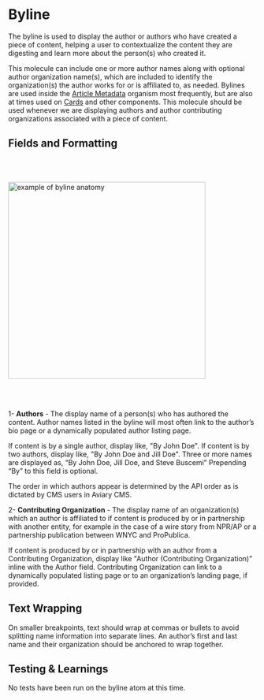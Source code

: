 
<Meta title="Components/Atoms/Byline"/>

# Byline

The byline is used to display the author or authors who have created a piece of content, helping a user to contextualize the content they are digesting and learn more about the person(s) who created it. 

This molecule can include one or more author names along with optional author organization name(s), which are included to identify the organization(s) the author works for or is affiliated to, as needed. Bylines are used inside the [Article Metadata](https://nypr-design-system.nypr.digital/latest/index.html?path=/docs/components-molecules-article-metadata--page) organism most frequently, but are also at times used on [Cards](https://nypr-design-system.nypr.digital/latest/index.html?path=/docs/components-molecules-cards--page) and other components. This molecule should be used whenever we are displaying authors and author contributing organizations associated with a piece of content.

  

## Fields and Formatting

<br/><br/>


 <img alt="example of byline anatomy" src="./images/Atom-Byline-Anatomy.png" width="400" />
  
<br/><br/>

1- **Authors** - The display name of a person(s) who has authored the content. Author names listed in the byline will most often link to the author’s bio page or a dynamically populated author listing page. 

If content is by a single author, display like, "By John Doe". If content is by two authors, display like, "By John Doe and Jill Doe". Three or more names are displayed as, “By John Doe, Jill Doe, and Steve Buscemi” Prepending “By” to this field is optional. 

The order in which authors appear is determined by the API order as is dictated by CMS users in Aviary CMS.

2- **Contributing Organization** - The display name of an organization(s) which an author is affiliated to if content is produced by or in partnership with another entity, for example in the case of a wire story from NPR/AP or a partnership publication between WNYC and ProPublica. 

If content is produced by or in partnership with an author from a Contributing Organization, display like "Author (Contributing Organization)" inline with the Author field. Contributing Organization can link to a dynamically populated listing page or to an organization’s landing page, if provided.

## Text Wrapping

On smaller breakpoints, text should wrap at commas or bullets to avoid splitting name information into separate lines. An author’s first and last name and their organization should be anchored to wrap together.

## Testing & Learnings

No tests have been run on the byline atom at this time.
